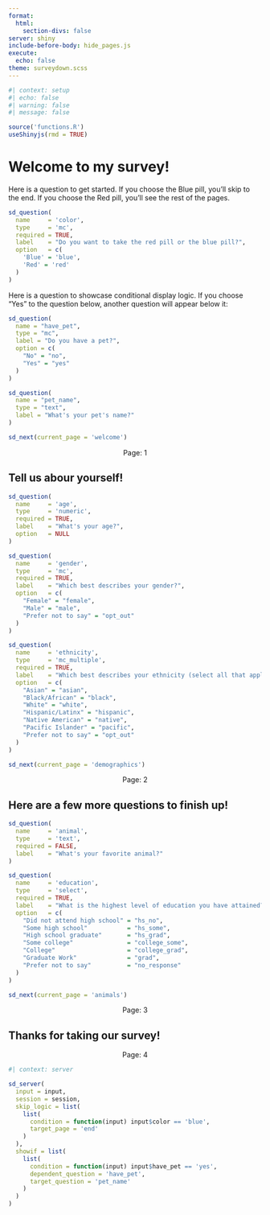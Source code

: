 ```yaml
---
format:
  html:
    section-divs: false
server: shiny
include-before-body: hide_pages.js
execute:
  echo: false
theme: surveydown.scss
---
```


```r
#| context: setup
#| echo: false
#| warning: false
#| message: false

source('functions.R')
useShinyjs(rmd = TRUE)
```

::: {#welcome .sd-page}

# Welcome to my survey! 

Here is a question to get started. If you choose the Blue pill, you'll skip to the end. If you choose the Red pill, you'll see the rest of the pages.

```r
sd_question(
  name     = 'color',
  type     = 'mc',
  required = TRUE,
  label    = "Do you want to take the red pill or the blue pill?",
  option   = c(
    'Blue' = 'blue', 
    'Red' = 'red'
  )
)
```

Here is a question to showcase conditional display logic. If you choose "Yes" to the question below, another question will appear below it:

```r
sd_question(
  name = "have_pet",
  type = "mc",
  label = "Do you have a pet?",
  option = c(
    "No" = "no",
    "Yes" = "yes"
  )
)

sd_question(
  name = "pet_name",
  type = "text",
  label = "What's your pet's name?"
)

sd_next(current_page = 'welcome')
```

<center>
Page: 1
</center>

:::

::: {#demographics .sd-page}

## Tell us abour yourself!

```r
sd_question(
  name     = 'age',
  type     = 'numeric',
  required = TRUE,
  label    = "What's your age?",
  option   = NULL
)

sd_question(
  name     = 'gender',
  type     = 'mc',
  required = TRUE,
  label    = "Which best describes your gender?",
  option   = c(
    "Female" = "female",
    "Male" = "male",
    "Prefer not to say" = "opt_out"
  )
)

sd_question(
  name     = 'ethnicity',
  type     = 'mc_multiple',
  required = TRUE,
  label    = "Which best describes your ethnicity (select all that apply)?",
  option   = c(
    "Asian" = "asian",
    "Black/African" = "black",
    "White" = "white",
    "Hispanic/Latinx" = "hispanic",
    "Native American" = "native",
    "Pacific Islander" = "pacific",
    "Prefer not to say" = "opt_out"
  )
)

sd_next(current_page = 'demographics')
```

<center>
Page: 2
</center>

:::

::: {#animals .sd-page}

## Here are a few more questions to finish up!

```r
sd_question(
  name     = 'animal',
  type     = 'text',
  required = FALSE,
  label    = "What's your favorite animal?"
)

sd_question(
  name     = 'education',
  type     = 'select',
  required = TRUE,
  label    = "What is the highest level of education you have attained?",
  option   = c(
    "Did not attend high school" = "hs_no",
    "Some high school"           = "hs_some",
    "High school graduate"       = "hs_grad",
    "Some college"               = "college_some",
    "College"                    = "college_grad",
    "Graduate Work"              = "grad",
    "Prefer not to say"          = "no_response"
  )
)

sd_next(current_page = 'animals')
```

<center>
Page: 3
</center>

:::

::: {#end .sd-page}

## Thanks for taking our survey!

<center>
Page: 4
</center>

:::

```r
#| context: server

sd_server(
  input = input,
  session = session,
  skip_logic = list(
    list(
      condition = function(input) input$color == 'blue', 
      target_page = 'end'
    )
  ),
  showif = list(
    list(
      condition = function(input) input$have_pet == 'yes', 
      dependent_question = 'have_pet',
      target_question = 'pet_name'
    )
  )
)
```
